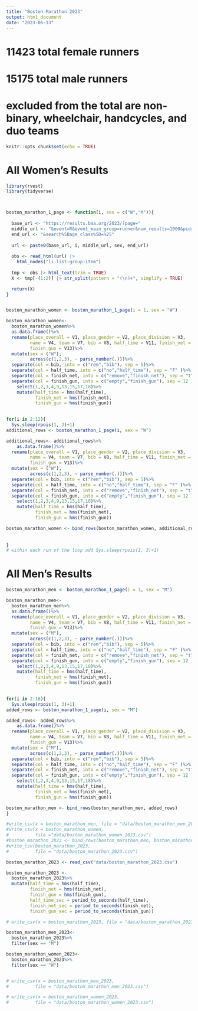 ```yaml
---
title: "Boston Marathon 2023"
output: html_document
date: "2023-06-13"
---
```



# 11423 total female runners
# 15175 total male runners
# excluded from the total are non-binary, wheelchair, handcycles, and duo teams
```r
knitr::opts_chunk$set(echo = TRUE)
```
# All Women's Results
```r


library(rvest)
library(tidyverse)



boston_marathon_1_page <- function(i, sex = c("W","M")){
  
  base_url <- "https://results.baa.org/2023/?page="
  middle_url <- "&event=R&event_main_group=runner&num_results=1000&pid=list&pidp=start&search%5Bsex%5D="
  end_url <- "&search%5Bage_class%5D=%25"
  
  url <- paste0(base_url, i, middle_url, sex, end_url)
  
  obs <- read_html(url) |> 
    html_nodes("li.list-group-item")
  
  tmp <- obs |> html_text(trim = TRUE)
  X <- tmp[-(1:2)] |> str_split(pattern = "(\n)+", simplify = TRUE)

  return(X)
}


boston_marathon_women <- boston_marathon_1_page(i = 1, sex = "W")

boston_marathon_women<-
  boston_marathon_women%>%
  as.data.frame()%>%
  rename(place_overall = V1, place_gender = V2, place_division = V3, 
         name = V4, team = V7, bib = V8, half_time = V11, finish_net = V12, 
         finish_gun = V13)%>%
  mutate(sex = ("W"),
         across(c(1,2,3), ~ parse_number(.)))%>%
  separate(col = bib, into = c("rem","bib"), sep = 5)%>%
  separate(col = half_time, into = c("no","half_time"), sep = "F" )%>%
  separate(col = finish_net, into = c("remove","finish_net"), sep = "t")%>%
  separate(col = finish_gun, into = c("empty","finish_gun"), sep = 12 )%>%
    select(1,2,3,4,9,13,15,17,18)%>%
    mutate(half_time = hms(half_time),
           finish_net = hms(finish_net),
           finish_gun = hms(finish_gun))

         
for(i in 2:12){
  Sys.sleep(rpois(1, 3)+1)
additional_rows <- boston_marathon_1_page(i, sex = "W")

additional_rows<- additional_rows%>%
    as.data.frame()%>%
  rename(place_overall = V1, place_gender = V2, place_division = V3, 
         name = V4, team = V7, bib = V8, half_time = V11, finish_net = V12, 
         finish_gun = V13)%>%
  mutate(sex = ("W"),
         across(c(1,2,3), ~ parse_number(.)))%>%
  separate(col = bib, into = c("rem","bib"), sep = 5)%>%
  separate(col = half_time, into = c("no","half_time"), sep = "F" )%>%
  separate(col = finish_net, into = c("remove","finish_net"), sep = "t")%>%
  separate(col = finish_gun, into = c("empty","finish_gun"), sep = 12 )%>%
    select(1,2,3,4,9,13,15,17,18)%>%
    mutate(half_time = hms(half_time),
           finish_net = hms(finish_net),
           finish_gun = hms(finish_gun))

boston_marathon_women <- bind_rows(boston_marathon_women, additional_rows)
  
  
}
# within each run of the loop add Sys.sleep(rpois(1, 3)+1)


```
# All Men's Results
```r
boston_marathon_men <- boston_marathon_1_page(i = 1, sex = "M")

boston_marathon_men<-
  boston_marathon_men%>%
  as.data.frame()%>%
  rename(place_overall = V1, place_gender = V2, place_division = V3, 
         name = V4, team = V7, bib = V8, half_time = V11, finish_net = V12, 
         finish_gun = V13)%>%
  mutate(sex = ("M"),
         across(c(1,2,3), ~ parse_number(.)))%>%
  separate(col = bib, into = c("rem","bib"), sep = 5)%>%
  separate(col = half_time, into = c("no","half_time"), sep = "F" )%>%
  separate(col = finish_net, into = c("remove","finish_net"), sep = "t")%>%
  separate(col = finish_gun, into = c("empty","finish_gun"), sep = 12 )%>%
    select(1,2,3,4,9,13,15,17,18)%>%
    mutate(half_time = hms(half_time),
           finish_net = hms(finish_net),
           finish_gun = hms(finish_gun))

         
for(i in 2:16){
  Sys.sleep(rpois(1, 3)+1)
added_rows <- boston_marathon_1_page(i, sex = "M")

added_rows<- added_rows%>%
    as.data.frame()%>%
  rename(place_overall = V1, place_gender = V2, place_division = V3, 
         name = V4, team = V7, bib = V8, half_time = V11, finish_net = V12, 
         finish_gun = V13)%>%
  mutate(sex = ("M"),
         across(c(1,2,3), ~ parse_number(.)))%>%
  separate(col = bib, into = c("rem","bib"), sep = 5)%>%
  separate(col = half_time, into = c("no","half_time"), sep = "F" )%>%
  separate(col = finish_net, into = c("remove","finish_net"), sep = "t")%>%
  separate(col = finish_gun, into = c("empty","finish_gun"), sep = 12 )%>%
    select(1,2,3,4,9,13,15,17,18)%>%
    mutate(half_time = hms(half_time),
           finish_net = hms(finish_net),
           finish_gun = hms(finish_gun))

boston_marathon_men <- bind_rows(boston_marathon_men, added_rows)
}
```



```r
#write_csv(x = boston_marathon_men, file = "data/boston_marathon_men_2023.csv")
#write_csv(x = boston_marathon_women,
#          file ="data/boston_marathon_women_2023.csv")
#boston_marathon_2023 <- bind_rows(boston_marathon_men, boston_marathon_women)
#write_csv(boston_marathon_2023,
#          file = "data/boston_marathon_2023.csv")
```

```r
boston_marathon_2023 <- read_csv("data/boston_marathon_2023.csv")

boston_marathon_2023 <-
  boston_marathon_2023%>%
  mutate(half_time = hms(half_time),
         finish_net = hms(finish_net),
         finish_gun = hms(finish_gun),
         half_time_sec = period_to_seconds(half_time),
         finish_net_sec = period_to_seconds(finish_net),
         finish_gun_sec = period_to_seconds(finish_gun))

# write_csv(x = boston_marathon_2023, file = "data/boston_marathon_2023.csv")

boston_marathon_men_2023<-
  boston_marathon_2023%>%
  filter(sex == "M")

boston_marathon_women_2023<-
  boston_marathon_2023%>%
  filter(sex == "W")


# write_csv(x = boston_marathon_men_2023, 
#          file = "data/boston_marathon_men_2023.csv")

# write_csv(x = boston_marathon_women_2023, 
#          file = "data/boston_marathon_women_2023.csv")

```

